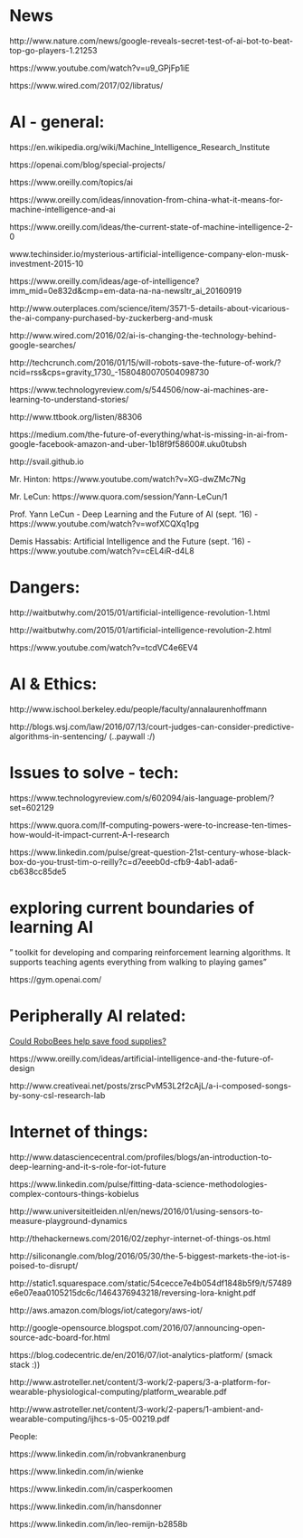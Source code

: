 
# News

http://www.nature.com/news/google-reveals-secret-test-of-ai-bot-to-beat-top-go-players-1.21253

https://www.youtube.com/watch?v=u9_GPjFp1iE 

https://www.wired.com/2017/02/libratus/


# AI - general:

https://en.wikipedia.org/wiki/Machine_Intelligence_Research_Institute

https://openai.com/blog/special-projects/

https://www.oreilly.com/topics/ai

https://www.oreilly.com/ideas/innovation-from-china-what-it-means-for-machine-intelligence-and-ai

https://www.oreilly.com/ideas/the-current-state-of-machine-intelligence-2-0

www.techinsider.io/mysterious-artificial-intelligence-company-elon-musk-investment-2015-10 

https://www.oreilly.com/ideas/age-of-intelligence?imm_mid=0e832d&cmp=em-data-na-na-newsltr_ai_20160919

http://www.outerplaces.com/science/item/3571-5-details-about-vicarious-the-ai-company-purchased-by-zuckerberg-and-musk 

http://www.wired.com/2016/02/ai-is-changing-the-technology-behind-google-searches/ 

http://techcrunch.com/2016/01/15/will-robots-save-the-future-of-work/?ncid=rss&cps=gravity_1730_-1580480070504098730 

https://www.technologyreview.com/s/544506/now-ai-machines-are-learning-to-understand-stories/ 

http://www.ttbook.org/listen/88306 

https://medium.com/the-future-of-everything/what-is-missing-in-ai-from-google-facebook-amazon-and-uber-1b18f9f58600#.uku0tubsh

http://svail.github.io

Mr. Hinton: https://www.youtube.com/watch?v=XG-dwZMc7Ng

Mr. LeCun: https://www.quora.com/session/Yann-LeCun/1

Prof. Yann LeCun - Deep Learning and the Future of AI (sept. '16) - https://www.youtube.com/watch?v=wofXCQXq1pg

Demis Hassabis: Artificial Intelligence and the Future  (sept. '16) - https://www.youtube.com/watch?v=cEL4iR-d4L8



# Dangers:

http://waitbutwhy.com/2015/01/artificial-intelligence-revolution-1.html

http://waitbutwhy.com/2015/01/artificial-intelligence-revolution-2.html

https://www.youtube.com/watch?v=tcdVC4e6EV4



# AI & Ethics:

http://www.ischool.berkeley.edu/people/faculty/annalaurenhoffmann

http://blogs.wsj.com/law/2016/07/13/court-judges-can-consider-predictive-algorithms-in-sentencing/ (..paywall :/)

# Issues to solve - tech:

https://www.technologyreview.com/s/602094/ais-language-problem/?set=602129

https://www.quora.com/If-computing-powers-were-to-increase-ten-times-how-would-it-impact-current-A-I-research

https://www.linkedin.com/pulse/great-question-21st-century-whose-black-box-do-you-trust-tim-o-reilly?c=d7eeeb0d-cfb9-4ab1-ada6-cb638cc85de5


# exploring current boundaries of learning AI

" toolkit for developing and comparing reinforcement learning algorithms. It supports teaching agents everything from 
walking to playing games" 

https://gym.openai.com/



# Peripherally AI related:

[Could RoboBees help save food supplies?](https://www.youtube.com/watch?v=BTBDQinX9Bc)

https://www.oreilly.com/ideas/artificial-intelligence-and-the-future-of-design

http://www.creativeai.net/posts/zrscPvM53L2f2cAjL/a-i-composed-songs-by-sony-csl-research-lab 



# Internet of things:


http://www.datasciencecentral.com/profiles/blogs/an-introduction-to-deep-learning-and-it-s-role-for-iot-future 

https://www.linkedin.com/pulse/fitting-data-science-methodologies-complex-contours-things-kobielus 

http://www.universiteitleiden.nl/en/news/2016/01/using-sensors-to-measure-playground-dynamics 

http://thehackernews.com/2016/02/zephyr-internet-of-things-os.html 

http://siliconangle.com/blog/2016/05/30/the-5-biggest-markets-the-iot-is-poised-to-disrupt/

http://static1.squarespace.com/static/54cecce7e4b054df1848b5f9/t/57489e6e07eaa0105215dc6c/1464376943218/reversing-lora-knight.pdf

http://aws.amazon.com/blogs/iot/category/aws-iot/

http://google-opensource.blogspot.com/2016/07/announcing-open-source-adc-board-for.html

https://blog.codecentric.de/en/2016/07/iot-analytics-platform/ (smack stack :))

http://www.astroteller.net/content/3-work/2-papers/3-a-platform-for-wearable-physiological-computing/platform_wearable.pdf

http://www.astroteller.net/content/3-work/2-papers/1-ambient-and-wearable-computing/ijhcs-s-05-00219.pdf

People:

https://www.linkedin.com/in/robvankranenburg

https://www.linkedin.com/in/wienke

https://www.linkedin.com/in/casperkoomen

https://www.linkedin.com/in/hansdonner

https://www.linkedin.com/in/leo-remijn-b2858b




